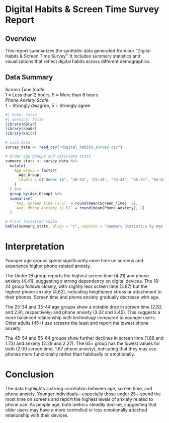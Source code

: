 # Digital Habits & Screen Time Survey Report

## Overview

This report summarizes the synthetic data generated from our "Digital Habits & Screen Time Survey". It includes summary statistics and visualizations that reflect digital habits across different demographics.

## Data Summary  
*Screen Time Scale*:  
1 = Less than 2 hours, 5 = More than 8 hours  
*Phone Anxiety Scale*:  
1 = Strongly disagree, 5 = Strongly agree  
```r
#| echo: false
#| warning: false
library(dplyr)
library(readr)
library(knitr)

# Load data
survey_data <- read_csv("digital_habits_survey.csv")

# Order age groups and calculate stats
summary_stats <- survey_data %>% 
  mutate(
    Age_Group = factor(
      Age_Group,
      levels = c("Under 18", "18-24", "25-34", "35-44", "45-54", "55-64", "65+")
    )
  ) %>% 
  group_by(Age_Group) %>% 
  summarise(
    `Avg. Screen Time (1-5)` = round(mean(Screen_Time), 2),
    `Avg. Phone Anxiety (1-5)` = round(mean(Phone_Anxiety), 2)
  )

# Print formatted table
kable(summary_stats, align = "c", caption = "Summary Statistics by Age Group")
```
# Interpretation
Younger age groups spend significantly more time on screens and experience higher phone-related anxiety.

The Under 18 group reports the highest screen time (4.21) and phone anxiety (4.41), suggesting a strong dependency on digital devices.
The 18-24 group follows closely, with slightly less screen time (3.87) but the highest phone anxiety (4.62), indicating heightened stress or attachment to their phones.
Screen time and phone anxiety gradually decrease with age.

The 25-34 and 35-44 age groups show a notable drop in screen time (2.82 and 2.81, respectively) and phone anxiety (3.32 and 3.45). This suggests a more balanced relationship with technology compared to younger users.
Older adults (45+) use screens the least and report the lowest phone anxiety.

The 45-54 and 55-64 groups show further declines in screen time (1.88 and 1.73) and anxiety (2.29 and 2.27).
The 65+ group has the lowest values for both (2.00 screen time, 1.67 phone anxiety), indicating that they may use phones more functionally rather than habitually or emotionally.

# Conclusion
The data highlights a strong correlation between age, screen time, and phone anxiety. Younger individuals—especially those under 25—spend the most time on screens and report the highest levels of anxiety related to phone use. As people age, both metrics steadily decline, suggesting that older users may have a more controlled or less emotionally attached relationship with their devices.
